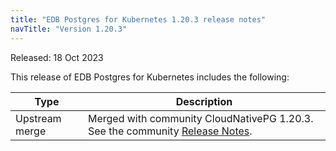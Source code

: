 ```yaml
---
title: "EDB Postgres for Kubernetes 1.20.3 release notes"
navTitle: "Version 1.20.3"
---
```


Released: 18 Oct 2023

This release of EDB Postgres for Kubernetes includes the following:

|      Type      |                                                                                  Description                                                                                   |
| -------------- | ------------------------------------------------------------------------------------------------------------------------------------------------------------------------------ |
| Upstream merge |  Merged with community CloudNativePG 1.20.3. See the community [Release Notes](https://cloudnative-pg.io/documentation/1.20/release_notes/v1.20/).                                    |
